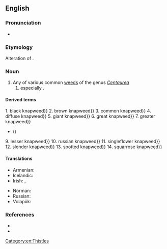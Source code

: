 ==English==

===Pronunciation===
* {{IPA|en|/ˈnæpwiːd/}}

===Etymology===
Alteration of {{m|en|knopweed}}.

===Noun===
{{en-noun|~}}

# Any of various common [[weeds]] of the genus ''[[Centaurea]]''
## especially {{taxlink|Centaurea nigra|species|noshow=1}}.

====Derived terms====
1. black knapweed}}
2. brown knapweed}}
3. common knapweed}}
4. diffuse knapweed}}
5. giant knapweed}}
6. great knapweed}}
7. greater knapweed}}
* {{vern|Jersey knapweed}} ({{taxlink|Centaurea paniculata|species|ver=200205}})
9. lesser knapweed}}
10. russian knapweed}}
11. singleflower knapweed}}
12. slender knapweed}}
13. spotted knapweed}}
14. squarrose knapweed}}

====Translations====
{{trans-top|''Centaurea''}}
* Armenian: {{t+|hy|տերեփուկ}}
* Icelandic: {{t|is|kornblóm|n}}
* Irish: {{t|ga|bata cogaidh|m}}, {{t|ga|mínscoth|f}}
{{trans-mid}}
* Norman: {{qualifier|Centaurea nigra}} {{t|nrf|bourdonniéthe|f}}
* Russian: {{t|ru|чёрный василёк|m}}
* Volapük: {{t|vo|zentor}}
{{trans-bottom}}

===References===
* {{pedia}}
* {{R:OneLook}}

[[Category:en:Thistles]]